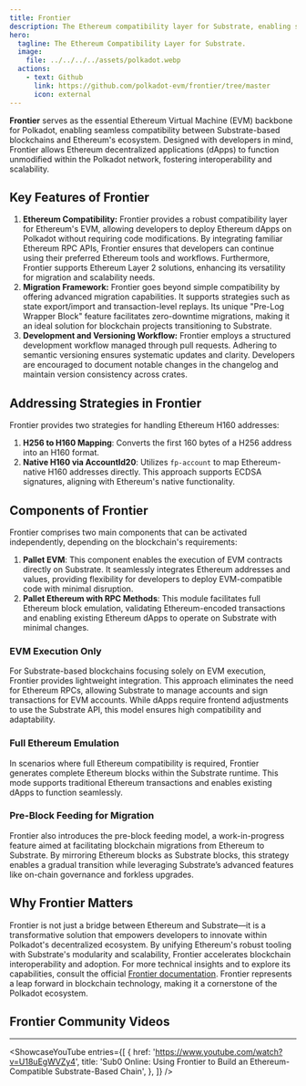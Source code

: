 ```yaml
---
title: Frontier
description: The Ethereum compatibility layer for Substrate, enabling seamless dApp migration, EVM execution, and blockchain interoperability.
hero:
  tagline: The Ethereum Compatibility Layer for Substrate.
  image: 
    file: ../../../../assets/polkadot.webp
  actions:
    - text: Github
      link: https://github.com/polkadot-evm/frontier/tree/master
      icon: external
---
```



**Frontier** serves as the essential Ethereum Virtual Machine (EVM) backbone for Polkadot, enabling seamless compatibility between Substrate-based blockchains and Ethereum's ecosystem. Designed with developers in mind, Frontier allows Ethereum decentralized applications (dApps) to function unmodified within the Polkadot network, fostering interoperability and scalability.

## Key Features of Frontier
1. **Ethereum Compatibility:** Frontier provides a robust compatibility layer for Ethereum's EVM, allowing developers to deploy Ethereum dApps on Polkadot without requiring code modifications. By integrating familiar Ethereum RPC APIs, Frontier ensures that developers can continue using their preferred Ethereum tools and workflows. Furthermore, Frontier supports Ethereum Layer 2 solutions, enhancing its versatility for migration and scalability needs.
2. **Migration Framework:** Frontier goes beyond simple compatibility by offering advanced migration capabilities. It supports strategies such as state export/import and transaction-level replays. Its unique "Pre-Log Wrapper Block" feature facilitates zero-downtime migrations, making it an ideal solution for blockchain projects transitioning to Substrate.
3. **Development and Versioning Workflow:** Frontier employs a structured development workflow managed through pull requests. Adhering to semantic versioning ensures systematic updates and clarity. Developers are encouraged to document notable changes in the changelog and maintain version consistency across crates.

## Addressing Strategies in Frontier
Frontier provides two strategies for handling Ethereum H160 addresses:
1. **H256 to H160 Mapping**: Converts the first 160 bytes of a H256 address into an H160 format.
2. **Native H160 via AccountId20**: Utilizes `fp-account` to map Ethereum-native H160 addresses directly. This approach supports ECDSA signatures, aligning with Ethereum's native functionality.

## Components of Frontier
Frontier comprises two main components that can be activated independently, depending on the blockchain's requirements:
1. **Pallet EVM**: This component enables the execution of EVM contracts directly on Substrate. It seamlessly integrates Ethereum addresses and values, providing flexibility for developers to deploy EVM-compatible code with minimal disruption.
2. **Pallet Ethereum with RPC Methods**: This module facilitates full Ethereum block emulation, validating Ethereum-encoded transactions and enabling existing Ethereum dApps to operate on Substrate with minimal changes.

### EVM Execution Only
For Substrate-based blockchains focusing solely on EVM execution, Frontier provides lightweight integration. This approach eliminates the need for Ethereum RPCs, allowing Substrate to manage accounts and sign transactions for EVM accounts. While dApps require frontend adjustments to use the Substrate API, this model ensures high compatibility and adaptability.

### Full Ethereum Emulation
In scenarios where full Ethereum compatibility is required, Frontier generates complete Ethereum blocks within the Substrate runtime. This mode supports traditional Ethereum transactions and enables existing dApps to function seamlessly.

### Pre-Block Feeding for Migration
Frontier also introduces the pre-block feeding model, a work-in-progress feature aimed at facilitating blockchain migrations from Ethereum to Substrate. By mirroring Ethereum blocks as Substrate blocks, this strategy enables a gradual transition while leveraging Substrate’s advanced features like on-chain governance and forkless upgrades.

## Why Frontier Matters
Frontier is not just a bridge between Ethereum and Substrate—it is a transformative solution that empowers developers to innovate within Polkadot's decentralized ecosystem. By unifying Ethereum's robust tooling with Substrate's modularity and scalability, Frontier accelerates blockchain interoperability and adoption.
For more technical insights and to explore its capabilities, consult the official [Frontier documentation](https://github.com/paritytech/frontier). Frontier represents a leap forward in blockchain technology, making it a cornerstone of the Polkadot ecosystem.

## Frontier Community Videos
------------
<ShowcaseYouTube
  entries={[
             {
      href: 'https://www.youtube.com/watch?v=U18uEgWVZy4',
      title: 'Sub0 Online: Using Frontier to Build an Ethereum-Compatible Substrate-Based Chain',
          },
  ]} />